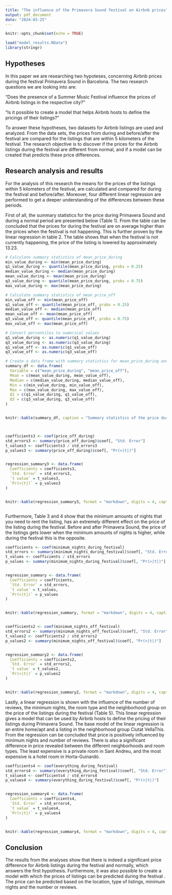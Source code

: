 ```yaml
---
title: "The influence of the Primavera Sound festival on Airbnb prices"
output: pdf_document
date: "2024-03-25"
---
```


```r
knitr::opts_chunk$set(echo = TRUE)
```

```r
load("model_results.RData")
library(stringr)

```

## Hypotheses

In this paper we are researching two hypoteses, concerning Airbnb prices during the festival Primavera Sound in Barcelona. The two research questions we are looking into are: 

"Does the presence of a Summer Music Festival influence the prices of Airbnb listings in the respective city?"

"Is it possible to create a model that helps Airbnb hosts to define the pricings of their listings?"

To answer these hypotheses, two datasets for Airbnb listings are used and analyzed. From the data sets, the prices from during and before/after the festival are compared for the listings that are within 5 kilometers of the festival. The research objective is to discover if the prices for the Airbnb listings during the festival are different from normal, and if a model can be created that predicts these price differences. 



## Research analysis and results

For the analysis of this research the means for the prices of the listings within 5 kilometers of the festival, are calculated and compared for during the festival and before/after. Moreover, four different linear regression are performed to get a deeper understanding of the differences between these periods. 

First of all, the summary statistics for the price during Primavera Sound and during a normal period are presented below (Table 1). From the table can be concluded that the prices for during the festival are on average higher than the prices when the festival is not happening. This is further proven by the linear regression in table 2. The table shows that when the festival is not currently happening, the price of the listing is lowered by approximately 13.23. 


```r
# Calculate summary statistics of mean_price_during
min_value_during <- min(mean_price_during)
q1_value_during <- quantile(mean_price_during, probs = 0.25)
median_value_during <- median(mean_price_during)
mean_value_during <- mean(mean_price_during)
q3_value_during <- quantile(mean_price_during, probs = 0.75)
max_value_during <- max(mean_price_during)

# Calculate summary statistics of mean_price_off
min_value_off <- min(mean_price_off)
q1_value_off <- quantile(mean_price_off, probs = 0.25)
median_value_off <- median(mean_price_off)
mean_value_off <- mean(mean_price_off)
q3_value_off <- quantile(mean_price_off, probs = 0.75)
max_value_off <- max(mean_price_off)

# Convert percentiles to numerical values
q1_value_during <- as.numeric(q1_value_during)
q3_value_during <- as.numeric(q3_value_during)
q1_value_off <- as.numeric(q1_value_off)
q3_value_off <- as.numeric(q3_value_off)

# Create a data frame with summary statistics for mean_price_during and mean_price_off
summary_df <- data.frame(
  Variable = c("mean_price_during", "mean_price_off"),
  Mean = c(mean_value_during, mean_value_off),
  Median = c(median_value_during, median_value_off),
  Min = c(min_value_during, min_value_off),
  Max = c(max_value_during, max_value_off),
  Q1 = c(q1_value_during, q1_value_off),
  Q3 = c(q3_value_during, q3_value_off)
)


knitr::kable(summary_df, caption = "Summary statistics of the price during the festival and and normally")




```

```r

coefficients3 <- coef(price_off_during)
std_errors3 <- summary(price_off_during)$coef[, "Std. Error"]
t_values3 <- coefficients3 / std_errors3
p_values3 <- summary(price_off_during)$coef[, "Pr(>|t|)"]


regression_summary3 <- data.frame(
  Coefficients = coefficients3,
  `Std. Error` = std_errors3,
  `t value` = t_values3,
  `Pr(>|t|)` = p_values3
)


knitr::kable(regression_summary3, format = "markdown", digits = 4, caption = "The influence of the festival Primavera Sound on the price of Airbnb listings")



```


Furthermore, Table 3 and 4 show that the minimum amounts of nights that you need to rent the listing, has an extremely different effect on the price of the listing during the festival. Before and after Primavera Sound, the price of the listings gets lower when the minimum amounts of nights is higher, while during the festival this is the opposite. 


```r

coefficients <- coef(minimum_nights_during_festival)
std_errors <- summary(minimum_nights_during_festival)$coef[, "Std. Error"]
t_values <- coefficients / std_errors
p_values <- summary(minimum_nights_during_festival)$coef[, "Pr(>|t|)"]


regression_summary <- data.frame(
  Coefficients = coefficients,
  `Std. Error` = std_errors,
  `t value` = t_values,
  `Pr(>|t|)` = p_values
)


knitr::kable(regression_summary, format = "markdown", digits = 4, caption = "The influence of the minimum of nights on the price during the festival")



```


```r

coefficients2 <- coef(minimum_nights_off_festival)
std_errors2 <- summary(minimum_nights_off_festival)$coef[, "Std. Error"]
t_values2 <- coefficients2 / std_errors2
p_values2 <- summary(minimum_nights_off_festival)$coef[, "Pr(>|t|)"]


regression_summary2 <- data.frame(
  Coefficients = coefficients2,
  `Std. Error` = std_errors2,
  `t value` = t_values2,
  `Pr(>|t|)` = p_values2
)


knitr::kable(regression_summary2, format = "markdown", digits = 4, caption = "The influence of the minimum of nights on the price before and after the festival")

```




Lastly, a linear regression is shown with the influence of the number of reviews, the minimum nights, the room type and the neighborhood group on the price of the listings during the festival (Table 5). This linear regression gives a model that can be used by Airbnb hosts to define the pricing of their listings during Primavera Sound. 
The base model of the linear regression is an entire home/apt and a listing in the neighborhood group Ciutat VellaThis. From the regression can be concluded that price is positively influenced by minimum nights and number of reviews. There is also a significant difference in price revealed between the different neighborhoods and room types. The least expensive is a private room in Sant Andreu, and the most expensive is a hotel room in Horta-Guinardó. 


```r

coefficients4 <- coef(everything_during_festival)
std_errors4 <- summary(everything_during_festival)$coef[, "Std. Error"]
t_values4 <- coefficients4 / std_errors4
p_values4 <- summary(everything_during_festival)$coef[, "Pr(>|t|)"]


regression_summary4 <- data.frame(
  Coefficients = coefficients4,
  `Std. Error` = std_errors4,
  `t value` = t_values4,
  `Pr(>|t|)` = p_values4
)


knitr::kable(regression_summary4, format = "markdown", digits = 4, caption = "Influence of number of reviews, minimum nights, room type and neighborhood group on price during the festival")

```


## Conclusion

The results from the analyses show that there is indeed a significant price difference for Airbnb listings during the festival and normally, which answers the first hypothesis. Furthermore, it was also possible to create a model with which the prices of listings can be predicted during the festival . The price can be predicted based on the location, type of listings, minimum nights and the number or reviews. 
